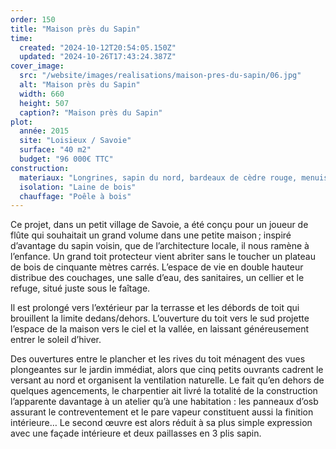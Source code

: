 ```yaml
---
order: 150
title: "Maison près du Sapin"
time:
  created: "2024-10-12T20:54:05.150Z"
  updated: "2024-10-26T17:43:24.387Z"
cover_image:
  src: "/website/images/realisations/maison-pres-du-sapin/06.jpg"
  alt: "Maison près du Sapin"
  width: 660
  height: 507
  caption?: "Maison près du Sapin"
plot:
  année: 2015
  site: "Loisieux / Savoie"
  surface: "40 m2"
  budget: "96 000€ TTC"
construction:
  materiaux: "Longrines, sapin du nord, bardeaux de cèdre rouge, menuiserie mélèze, OSB, 3 plis sapin"
  isolation: "Laine de bois"
  chauffage: "Poêle à bois"
---
```


Ce projet, dans un petit village de Savoie, a été conçu pour un joueur de flûte qui souhaitait un grand volume dans une petite maison ; inspiré d’avantage du sapin voisin, que de l’architecture locale, il nous ramène à l’enfance.
Un grand toit protecteur vient abriter sans le toucher un plateau de bois de cinquante mètres carrés.
L’espace de vie en double hauteur distribue des couchages, une salle d’eau, des sanitaires, un cellier et le refuge, situé juste sous le faîtage.

Il est prolongé vers l’extérieur par la terrasse et les débords de toit qui brouillent la limite dedans/dehors.
L’ouverture du toit vers le sud projette l’espace de la maison vers le ciel et la vallée, en laissant généreusement entrer le soleil d’hiver.

Des ouvertures entre le plancher et les rives du toit ménagent des vues plongeantes sur le jardin immédiat, alors que cinq petits ouvrants cadrent le versant au nord et organisent la ventilation naturelle.
Le fait qu’en dehors de quelques agencements, le charpentier ait livré la totalité de la construction l’apparente davantage à un atelier qu’à une habitation : les panneaux d’osb assurant le contreventement et le pare vapeur constituent aussi la finition intérieure…
Le second œuvre est alors réduit à sa plus simple expression avec une façade intérieure et deux paillasses en 3 plis sapin.

